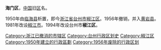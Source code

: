 '''海门区'''，[[中国|中国]]旧[[市辖区|区]]名。

1950年由[[临海县|临海县]]析置，即今[[浙江省|浙江省]][[台州市|台州市]][[椒江区|椒江区]]。1956年撤销，并入[[黄岩县|黄岩县]]。1981年改设[[椒江市|椒江市]]。1994年改设台州市'''椒江区'''。 

{{中华人民共和国行政区划小作品}}
[[Category:浙江已撤消的市辖区|Category:浙江已撤消的市辖区]]
[[Category:台州行政区划史|Category:台州行政区划史]]
[[Category:椒江区|Category:椒江区]]
[[Category:1950年建立的行政區劃|Category:1950年建立的行政區劃]]
[[Category:1956年废除的行政区划|Category:1956年废除的行政区划]]